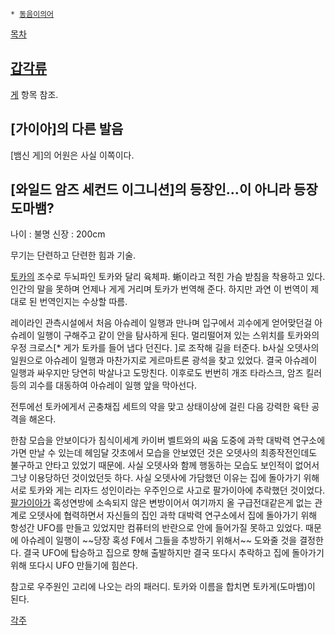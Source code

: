  * [[동음이의어]]

[[목차]]
== [[갑각류]] ==
[[게]] 항목 참조.

== [가이아]의 다른 발음 ==
[뱀신 게]의 어원은 사실 이쪽이다.

== [와일드 암즈 세컨드 이그니션]의 등장인...이 아니라 등장도마뱀? ==
나이 : 불명 신장 : 200cm

무기는 단련하고 단련한 힘과 기술.

[[토카]]의 조수로 두뇌파인 토카와 달리 육체파. 蜥이라고 적힌 가슴 받침을 착용하고 있다. 인간의 말을 못하며 언제나 게게 거리며 토카가 번역해 준다. 하지만 과연 이 번역이 제대로 된 번역인지는 수상할 따름.

레이라인 관측시설에서 처음 아슈레이 일행과 만나며 입구에서 괴수에게 얻어맞던걸 아슈레이 일행이 구해주고 같이 안을 탐사하게 된다. 멀리떨어져 있는 스위치를 토카와의 우정 크로스[* 게가 토카를 들어 냅다 던진다. ]로 조작해 길을 터준다. b사실 오뎃사의 일원으로 아슈레이 일행과 마찬가지로 게르마트론 광석을 찾고 있었다. 결국 아슈레이 일행과 싸우지만 당연히 박살나고 도망친다. 이후로도 번번히 개조 타라스크, 암즈 킬러 등의 괴수를 대동하여 아슈레이 일행 앞을 막아선다.

전투에선 토카에게서 곤충채집 세트의 약을 맞고 상태이상에 걸린 다음 강력한 육탄 공격을 해온다.

한참 모습을 안보이다가 침식이세계 카이버 벨트와의 싸움 도중에 과학 대박력 연구소에 가면 만날 수 있는데 헤임달 갓초에서 모습을 안보였던 것은 오뎃사의 최종작전인데도 불구하고 안타고 있었기 때문에. 사실 오뎃사와 함께 행동하는 모습도 보인적이 없어서 그냥 이용당하던 것이었던듯 하다.  사실 오뎃사에 가담했던 이유는 집에 돌아가기 위해서로 토카와 게는 리자드 성인이라는 우주인으로 사고로 팔가이아에 추락했던 것이었다. [[팔가이아]]가 혹성연방에 소속되지 않은 변방이어서 여기까지 올 구급전대같은게 없는 관계로 오뎃사에 협력하면서 자신들의 집인 과학 대박력 연구소에서 집에 돌아가기 위해 항성간 UFO를 만들고 있었지만 컴퓨터의 반란으로 안에 들어가질 못하고 있었다. 때문에 아슈레이 일행이 ~~당장 혹성 F에서 그들을 추방하기 위해서~~ 도와줄 것을 결정한다. 결국 UFO에 탑승하고 집으로 향해 출발하지만 결국 또다시 추락하고 집에 돌아가기 위해 또다시 UFO 만들기에 힘쓴다.

참고로 우주원인 고리에 나오는 라의 패러디. 토카와 이름을 합치면 토카게(도마뱀)이 된다.

[[각주]]
